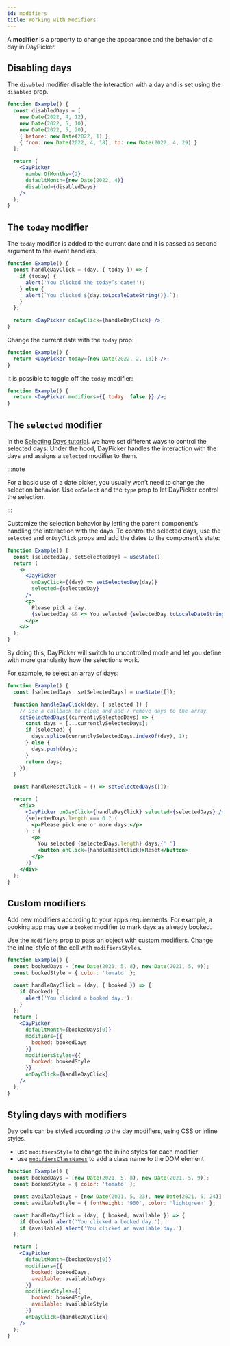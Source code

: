 ```yaml
---
id: modifiers
title: Working with Modifiers
---
```


A **modifier** is a property to change the appearance and the behavior of a
day in DayPicker.

## Disabling days

The `disabled` modifier disable the interaction with a day and is set using the `disabled` prop.

```jsx {3-7} showOutput open=no
function Example() {
  const disabledDays = [
    new Date(2022, 4, 12),
    new Date(2022, 5, 10),
    new Date(2022, 5, 20),
    { before: new Date(2022, 1) },
    { from: new Date(2022, 4, 18), to: new Date(2022, 4, 29) }
  ];

  return (
    <DayPicker
      numberOfMonths={2}
      defaultMonth={new Date(2022, 4)}
      disabled={disabledDays}
    />
  );
}
```

## The `today` modifier

The `today` modifier is added to the current date and it is passed as second
argument to the event handlers.

```jsx showOutput open=no
function Example() {
  const handleDayClick = (day, { today }) => {
    if (today) {
      alert('You clicked the today’s date!');
    } else {
      alert(`You clicked ${day.toLocaleDateString()}.`);
    }
  };

  return <DayPicker onDayClick={handleDayClick} />;
}
```

Change the current date with the `today` prop:

```jsx showOutput open=no
function Example() {
  return <DayPicker today={new Date(2022, 2, 18)} />;
}
```

It is possible to toggle off the `today` modifier:

```jsx showOutput open=no
function Example() {
  return <DayPicker modifiers={{ today: false }} />;
}
```

## The `selected` modifier

In the [Selecting Days tutorial](/basics/selecting-days). we have set different
ways to control the selected days. Under the hood, DayPicker handles the
interaction with the days and assigns a `selected` modifier to them.

:::note

For a basic use of a date picker, you usually won’t need to change the selection
behavior. Use `onSelect` and the `type` prop to let DayPicker control the
selection.

:::

Customize the selection behavior by letting the parent component’s handling the
interaction with the days. To control the selected days, use the `selected` and
`onDayClick` props and add the dates to the component’s state:

```jsx showOutput open=no
function Example() {
  const [selectedDay, setSelectedDay] = useState();
  return (
    <>
      <DayPicker
        onDayClick={(day) => setSelectedDay(day)}
        selected={selectedDay}
      />
      <p>
        Please pick a day.
        {selectedDay && <> You selected {selectedDay.toLocaleDateString()}.</>}
      </p>
    </>
  );
}
```

By doing this, DayPicker will switch to uncontrolled mode and let you define with more granularity how the selections work.

For example, to select an array of days:

```jsx showOutput open=no
function Example() {
  const [selectedDays, setSelectedDays] = useState([]);

  function handleDayClick(day, { selected }) {
    // Use a callback to clone and add / remove days to the array
    setSelectedDays((currentlySelectedDays) => {
      const days = [...currentlySelectedDays];
      if (selected) {
        days.splice(currentlySelectedDays.indexOf(day), 1);
      } else {
        days.push(day);
      }
      return days;
    });
  }

  const handleResetClick = () => setSelectedDays([]);

  return (
    <div>
      <DayPicker onDayClick={handleDayClick} selected={selectedDays} />
      {selectedDays.length === 0 ? (
        <p>Please pick one or more days.</p>
      ) : (
        <p>
          You selected {selectedDays.length} days.{' '}
          <button onClick={handleResetClick}>Reset</button>
        </p>
      )}
    </div>
  );
}
```

## Custom modifiers

Add new modifiers according to your app’s requirements. For example, a booking
app may use a `booked` modifier to mark days as already booked.

Use the `modifiers` prop to pass an object with custom modifiers. Change the
inline-style of the cell with `modifiersStyles`.

```jsx showOutput open=no
function Example() {
  const bookedDays = [new Date(2021, 5, 8), new Date(2021, 5, 9)];
  const bookedStyle = { color: 'tomato' };

  const handleDayClick = (day, { booked }) => {
    if (booked) {
      alert('You clicked a booked day.');
    }
  };
  return (
    <DayPicker
      defaultMonth={bookedDays[0]}
      modifiers={{
        booked: bookedDays
      }}
      modifiersStyles={{
        booked: bookedStyle
      }}
      onDayClick={handleDayClick}
    />
  );
}
```

## Styling days with modifiers

Day cells can be styled according to the day modifiers, using CSS or inline
styles.

- use `modifiersStyle` to change the inline styles for each modifier
- use
  [`modifiersClassNames`](/api/interfaces/daypickerprops#modifiersclassnames) to
  add a class name to the DOM element

```jsx showOutput open=no
function Example() {
  const bookedDays = [new Date(2021, 5, 8), new Date(2021, 5, 9)];
  const bookedStyle = { color: 'tomato' };

  const availableDays = [new Date(2021, 5, 23), new Date(2021, 5, 24)];
  const availableStyle = { fontWeight: '900', color: 'lightgreen' };

  const handleDayClick = (day, { booked, available }) => {
    if (booked) alert('You clicked a booked day.');
    if (available) alert('You clicked an available day.');
  };

  return (
    <DayPicker
      defaultMonth={bookedDays[0]}
      modifiers={{
        booked: bookedDays,
        available: availableDays
      }}
      modifiersStyles={{
        booked: bookedStyle,
        available: availableStyle
      }}
      onDayClick={handleDayClick}
    />
  );
}
```
